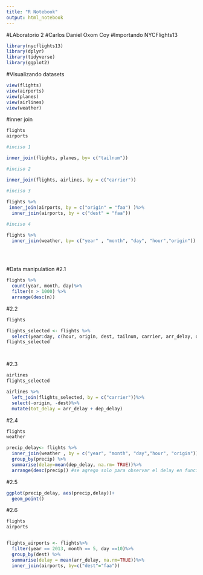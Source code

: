 ---
title: "R Notebook"
output: html_notebook
---
#LAboratorio 2
#Carlos Daniel Oxom Coy
#Importando NYCFlights13

```{r}
library(nycflights13) 
library(dplyr)
library(tidyverse)
library(ggplot2)
```
#Visualizando datasets

```{r}
view(flights)
view(airports)
view(planes)
view(airlines)
view(weather)
```

#inner join

```{r}
flights
airports

#inciso 1

inner_join(flights, planes, by= c("tailnum"))

#inciso 2

inner_join(flights, airlines, by = c("carrier"))

#inciso 3
  
flights %>%
 inner_join(airports, by = c("origin" = "faa") )%>%
  inner_join(airports, by = c("dest" = "faa"))

#inciso 4

flights %>%
  inner_join(weather, by= c("year" , "month", "day", "hour","origin"))
  
  
  
```
#Data manipulation 
#2.1
```{r}

flights %>%
  count(year, month, day)%>%
  filter(n > 1000) %>%
  arrange(desc(n))

```
#2.2
```{r}
flights

flights_selected <- flights %>%
  select(year:day, c(hour, origin, dest, tailnum, carrier, arr_delay, dep_delay))
flights_selected




```
#2.3
```{r}
airlines
flights_selected

airlines %>%
  left_join(flights_selected, by = c("carrier"))%>%
  select(-origin, -dest)%>%
  mutate(tot_delay = arr_delay + dep_delay)


```
#2.4

```{r}

flights
weather

precip_delay<- flights %>%
  inner_join(weather , by = c("year", "month", "day","hour", "origin"))%>%
  group_by(precip) %>%
  summarise(delay=mean(dep_delay, na.rm= TRUE))%>%
  arrange(desc(precip)) #se agrego solo para observar el delay en funcion de precip

```
#2.5
```{r}

ggplot(precip_delay, aes(precip,delay))+
  geom_point()


```
#2.6

```{r}

flights
airports


flights_airports <- flights%>%
  filter(year == 2013, month == 5, day ==10)%>%
  group_by(dest) %>%
  summarise(delay = mean(arr_delay, na.rm=TRUE))%>%
  inner_join(airports, by=c("dest"="faa"))
  


```


